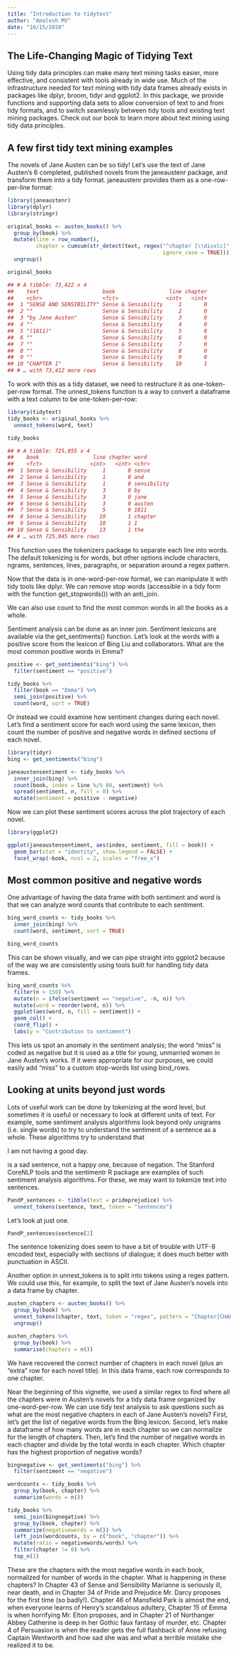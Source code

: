 ---
title: "Introduction to tidytext"
author: "Amalesh MV"
date: "10/15/2020"
---

## The Life-Changing Magic of Tidying Text

Using tidy data principles can make many text mining tasks easier, more effective, and consistent with tools already in wide use. Much of the infrastructure needed for text mining with tidy data frames already exists in packages like dplyr, broom, tidyr and ggplot2. In this package, we provide functions and supporting data sets to allow conversion of text to and from tidy formats, and to switch seamlessly between tidy tools and existing text mining packages. Check out our book to learn more about text mining using tidy data principles.

## A few first tidy text mining examples

The novels of Jane Austen can be so tidy! Let’s use the text of Jane Austen’s 6 completed, published novels from the janeaustenr package, and transform them into a tidy format. janeaustenr provides them as a one-row-per-line format:

```{r}
library(janeaustenr)
library(dplyr)
library(stringr)

original_books <- austen_books() %>%
  group_by(book) %>%
  mutate(line = row_number(),
         chapter = cumsum(str_detect(text, regex("^chapter [\\divxlc]",
                                                 ignore_case = TRUE)))) %>%
  ungroup()

original_books
```

```{r}
## # A tibble: 73,422 x 4
##    text                    book                 line chapter
##    <chr>                   <fct>               <int>   <int>
##  1 "SENSE AND SENSIBILITY" Sense & Sensibility     1       0
##  2 ""                      Sense & Sensibility     2       0
##  3 "by Jane Austen"        Sense & Sensibility     3       0
##  4 ""                      Sense & Sensibility     4       0
##  5 "(1811)"                Sense & Sensibility     5       0
##  6 ""                      Sense & Sensibility     6       0
##  7 ""                      Sense & Sensibility     7       0
##  8 ""                      Sense & Sensibility     8       0
##  9 ""                      Sense & Sensibility     9       0
## 10 "CHAPTER 1"             Sense & Sensibility    10       1
## # … with 73,412 more rows
```

To work with this as a tidy dataset, we need to restructure it as one-token-per-row format. The unnest_tokens function is a way to convert a dataframe with a text column to be one-token-per-row:

```{r}
library(tidytext)
tidy_books <- original_books %>%
  unnest_tokens(word, text)

tidy_books
```

```{r}
## # A tibble: 725,055 x 4
##    book                 line chapter word       
##    <fct>               <int>   <int> <chr>      
##  1 Sense & Sensibility     1       0 sense      
##  2 Sense & Sensibility     1       0 and        
##  3 Sense & Sensibility     1       0 sensibility
##  4 Sense & Sensibility     3       0 by         
##  5 Sense & Sensibility     3       0 jane       
##  6 Sense & Sensibility     3       0 austen     
##  7 Sense & Sensibility     5       0 1811       
##  8 Sense & Sensibility    10       1 chapter    
##  9 Sense & Sensibility    10       1 1          
## 10 Sense & Sensibility    13       1 the        
## # … with 725,045 more rows
```

This function uses the tokenizers package to separate each line into words. The default tokenizing is for words, but other options include characters, ngrams, sentences, lines, paragraphs, or separation around a regex pattern.

Now that the data is in one-word-per-row format, we can manipulate it with tidy tools like dplyr. We can remove stop words (accessible in a tidy form with the function get_stopwords()) with an anti_join.

We can also use count to find the most common words in all the books as a whole.

Sentiment analysis can be done as an inner join. Sentiment lexicons are available via the get_sentiments() function. Let’s look at the words with a positive score from the lexicon of Bing Liu and collaborators. What are the most common positive words in Emma?

```{r}
positive <- get_sentiments("bing") %>%
  filter(sentiment == "positive")

tidy_books %>%
  filter(book == "Emma") %>%
  semi_join(positive) %>%
  count(word, sort = TRUE)
```

Or instead we could examine how sentiment changes during each novel. Let’s find a sentiment score for each word using the same lexicon, then count the number of positive and negative words in defined sections of each novel.

```{r}
library(tidyr)
bing <- get_sentiments("bing")

janeaustensentiment <- tidy_books %>%
  inner_join(bing) %>%
  count(book, index = line %/% 80, sentiment) %>%
  spread(sentiment, n, fill = 0) %>%
  mutate(sentiment = positive - negative)
```

Now we can plot these sentiment scores across the plot trajectory of each novel.

```{r}
library(ggplot2)

ggplot(janeaustensentiment, aes(index, sentiment, fill = book)) +
  geom_bar(stat = "identity", show.legend = FALSE) +
  facet_wrap(~book, ncol = 2, scales = "free_x")
```


## Most common positive and negative words

One advantage of having the data frame with both sentiment and word is that we can analyze word counts that contribute to each sentiment.

```{r}
bing_word_counts <- tidy_books %>%
  inner_join(bing) %>%
  count(word, sentiment, sort = TRUE)

bing_word_counts
```

This can be shown visually, and we can pipe straight into ggplot2 because of the way we are consistently using tools built for handling tidy data frames.

```{r}
bing_word_counts %>%
  filter(n > 150) %>%
  mutate(n = ifelse(sentiment == "negative", -n, n)) %>%
  mutate(word = reorder(word, n)) %>%
  ggplot(aes(word, n, fill = sentiment)) +
  geom_col() +
  coord_flip() +
  labs(y = "Contribution to sentiment")
```

This lets us spot an anomaly in the sentiment analysis; the word “miss” is coded as negative but it is used as a title for young, unmarried women in Jane Austen’s works. If it were appropriate for our purposes, we could easily add “miss” to a custom stop-words list using bind_rows.

## Looking at units beyond just words

Lots of useful work can be done by tokenizing at the word level, but sometimes it is useful or necessary to look at different units of text. For example, some sentiment analysis algorithms look beyond only unigrams (i.e. single words) to try to understand the sentiment of a sentence as a whole. These algorithms try to understand that

I am not having a good day.

is a sad sentence, not a happy one, because of negation. The Stanford CoreNLP tools and the sentimentr R package are examples of such sentiment analysis algorithms. For these, we may want to tokenize text into sentences.

```{r}
PandP_sentences <- tibble(text = prideprejudice) %>% 
  unnest_tokens(sentence, text, token = "sentences")
```

Let’s look at just one.

```{r}
PandP_sentences$sentence[2]
```

The sentence tokenizing does seem to have a bit of trouble with UTF-8 encoded text, especially with sections of dialogue; it does much better with punctuation in ASCII.

Another option in unnest_tokens is to split into tokens using a regex pattern. We could use this, for example, to split the text of Jane Austen’s novels into a data frame by chapter.

```{r}
austen_chapters <- austen_books() %>%
  group_by(book) %>%
  unnest_tokens(chapter, text, token = "regex", pattern = "Chapter|CHAPTER [\\dIVXLC]") %>%
  ungroup()

austen_chapters %>% 
  group_by(book) %>% 
  summarise(chapters = n())
```

We have recovered the correct number of chapters in each novel (plus an “extra” row for each novel title). In this data frame, each row corresponds to one chapter.

Near the beginning of this vignette, we used a similar regex to find where all the chapters were in Austen’s novels for a tidy data frame organized by one-word-per-row. We can use tidy text analysis to ask questions such as what are the most negative chapters in each of Jane Austen’s novels? First, let’s get the list of negative words from the Bing lexicon. Second, let’s make a dataframe of how many words are in each chapter so we can normalize for the length of chapters. Then, let’s find the number of negative words in each chapter and divide by the total words in each chapter. Which chapter has the highest proportion of negative words?

```{r}
bingnegative <- get_sentiments("bing") %>%
  filter(sentiment == "negative")

wordcounts <- tidy_books %>%
  group_by(book, chapter) %>%
  summarize(words = n())

tidy_books %>%
  semi_join(bingnegative) %>%
  group_by(book, chapter) %>%
  summarize(negativewords = n()) %>%
  left_join(wordcounts, by = c("book", "chapter")) %>%
  mutate(ratio = negativewords/words) %>%
  filter(chapter != 0) %>%
  top_n(1)
```

These are the chapters with the most negative words in each book, normalized for number of words in the chapter. What is happening in these chapters? In Chapter 43 of Sense and Sensibility Marianne is seriously ill, near death, and in Chapter 34 of Pride and Prejudice Mr. Darcy proposes for the first time (so badly!). Chapter 46 of Mansfield Park is almost the end, when everyone learns of Henry’s scandalous adultery, Chapter 15 of Emma is when horrifying Mr. Elton proposes, and in Chapter 21 of Northanger Abbey Catherine is deep in her Gothic faux fantasy of murder, etc. Chapter 4 of Persuasion is when the reader gets the full flashback of Anne refusing Captain Wentworth and how sad she was and what a terrible mistake she realized it to be.
